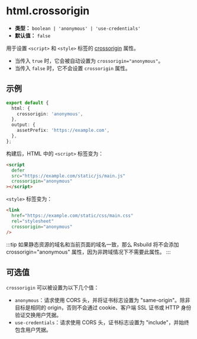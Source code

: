 # html.crossorigin

- **类型：** `boolean | 'anonymous' | 'use-credentials'`
- **默认值：** `false`

用于设置 `<script>` 和 `<style>` 标签的 [crossorigin](https://developer.mozilla.org/en-US/docs/Web/HTML/Attributes/crossorigin) 属性。

- 当传入 `true` 时，它会被自动设置为 `crossorigin="anonymous"`。
- 当传入 `false` 时，它不会设置 `crossorigin` 属性。

## 示例

```ts title="rsbuild.config.ts"
export default {
  html: {
    crossorigin: 'anonymous',
  },
  output: {
    assetPrefix: 'https://example.com',
  },
};
```

构建后，HTML 中的 `<script>` 标签变为：

```html
<script
  defer
  src="https://example.com/static/js/main.js"
  crossorigin="anonymous"
></script>
```

`<style>` 标签变为：

```html
<link
  href="https://example.com/static/css/main.css"
  rel="stylesheet"
  crossorigin="anonymous"
/>
```

:::tip
如果静态资源的域名和当前页面的域名一致，那么 Rsbuild 将不会添加 crossorigin="anonymous" 属性，因为非跨域情况下不需要此属性。
:::

## 可选值

`crossorigin` 可以被设置为以下几个值：

- `anonymous`：请求使用 CORS 头，并将证书标志设置为 "same-origin"。除非目标是相同的 origin，否则不会通过 cookie、客户端 SSL 证书或 HTTP 身份验证交换用户凭据。
- `use-credentials`：请求使用 CORS 头，证书标志设置为 "include"，并始终包含用户凭据。
